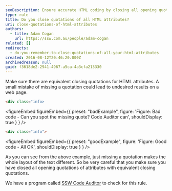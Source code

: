 ```yaml
---
seoDescription: Ensure accurate HTML coding by closing all opening quotations of attributes with equivalent closing quotations to maintain desired layout and avoid unexpected results.
type: rule
title: Do you close quotations of all HTML attributes?
uri: close-quotations-of-html-attributes
authors:
  - title: Adam Cogan
    url: https://ssw.com.au/people/adam-cogan
related: []
redirects:
  - do-you-remember-to-close-quotations-of-all-your-html-attributes
created: 2016-08-12T20:46:20.000Z
archivedreason: null
guid: f3618de2-2941-4967-a5ca-4a3cfa213330
---
```


Make sure there are equivalent closing quotations for HTML attributes. A small mistake of missing a quotation could lead to undesired results on a web page.
```html
<div class="info>
```

<figureEmbed figureEmbed={{
  preset: "badExample",
  figure: 'Figure: Bad code - Can you spot the missing quote? Code Auditor can',
  shouldDisplay: true
} } />


```html
<div class="info">
```

<figureEmbed figureEmbed={{
  preset: "goodExample",
  figure: 'Figure: Good code - All OK',
  shouldDisplay: true
} } />


As you can see from the above example, just missing a quotation makes the whole layout of the text different. So be very careful that you make sure you have closed all opening quotations of attributes with equivalent closing quotations.

We have a program called [SSW Code Auditor](https://codeauditor.com) to check for this rule.